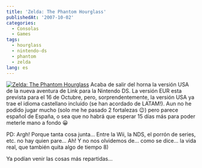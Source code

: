 ```yaml
---
title: 'Zelda: The Phantom Hourglass'
publishedAt: '2007-10-02'
categories:
  - Consolas
  - Games
tags:
  - hourglass
  - nintendo-ds
  - phantom
  - zelda
lang: es
---
```


[![Zelda: The Phantom Hourglass](/images/legacy/61jeplrhtzl_aa280_.jpg)](/images/legacy/61jeplrhtzl_aa280_.jpg 'Zelda: The Phantom Hourglass') Acaba de salir del horna la versión USA de la nueva aventura de Link para la Nintendo DS. La versión EUR esta prevista para el 16 de Octubre, pero, sorprendentemente, la versión USA ya trae el idioma castellano incluido (se han acordado de LATAM!). Aun no he podido jugar mucho (solo me he pasado 2 fortalezas 😉) pero parece español de España, o sea que no habrá que esperar 15 días más para poder meterle mano a fondo 😀

PD: Argh! Porque tanta cosa junta... Entre la Wii, la NDS, el porrón de series, etc. no hay quien pare... Ah! Y no nos olvidemos de... como se dice... la vida real, que también quita algo de tiempo 8)

Ya podían venir las cosas más repartidas...
